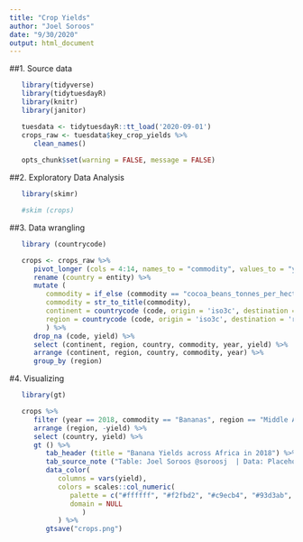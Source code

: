 ```yaml
---
title: "Crop Yields"
author: "Joel Soroos"
date: "9/30/2020"
output: html_document
---
```



##1. Source data
```r

   library(tidyverse)
   library(tidytuesdayR)
   library(knitr)
   library(janitor)

   tuesdata <- tidytuesdayR::tt_load('2020-09-01') 
   crops_raw <- tuesdata$key_crop_yields %>%
      clean_names()
   
   opts_chunk$set(warning = FALSE, message = FALSE)
```


##2. Exploratory Data Analysis
```r

   library(skimr)

   #skim (crops)
```


##3. Data wrangling
```r

   library (countrycode)

   crops <- crops_raw %>%
      pivot_longer (cols = 4:14, names_to = "commodity", values_to = "yield") %>%
      rename (country = entity) %>%
      mutate (
         commodity = if_else (commodity == "cocoa_beans_tonnes_per_hectare", word(commodity, 1, sep = "_"), word (commodity, sep = "_")),
         commodity = str_to_title(commodity),
         continent = countrycode (code, origin = 'iso3c', destination = 'continent'),
         region = countrycode (code, origin = 'iso3c', destination = 'region23'),
         ) %>%
      drop_na (code, yield) %>%
      select (continent, region, country, commodity, year, yield) %>%
      arrange (continent, region, country, commodity, year) %>%
      group_by (region) 
```


#4.  Visualizing
```r

   library(gt)

   crops %>%
      filter (year == 2018, commodity == "Bananas", region == "Middle Africa") %>%
      arrange (region, -yield) %>%
      select (country, yield) %>%
      gt () %>%
         tab_header (title = "Banana Yields across Africa in 2018") %>%
         tab_source_note ("Table: Joel Soroos @soroosj  | Data: Placeholder") %>%
         data_color(
            columns = vars(yield),
            colors = scales::col_numeric(
               palette = c("#ffffff", "#f2fbd2", "#c9ecb4", "#93d3ab", "#35b0ab"),
               domain = NULL
                  )
            ) %>%
         gtsave("crops.png")
```